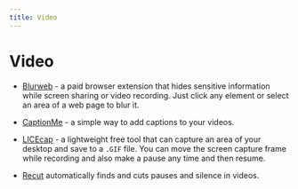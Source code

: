 ```yaml
---
title: Video
---
```


# Video

- [Blurweb](https://blurweb.app) - a paid browser extension that hides sensitive information while screen sharing or video recording. Just click any element or select an area of a web page to blur it.

- [CaptionMe](https://apps.apple.com/app/captionme-automatic-subtitles/id1590848394#?platform=iphone) - a simple way to add captions to your videos. <nobr className="v-align"><i className="ri-apple-line"></i></nobr>

- [LICEcap](https://www.cockos.com/licecap/) - a lightweight free tool that can capture an area of your desktop and save to a `.GIF` file. You can move the screen capture frame while recording and also make a pause any time and then resume. <nobr className="v-align"><i className="ri-device-line"></i> <i className="ri-open-source-line"></i></nobr>

- [Recut](https://getrecut.com/) automatically finds and cuts pauses and silence in videos. <nobr className="v-align"><i className="ri-apple-line"></i> <i className="ri-money-dollar-circle-line"></i></nobr>
